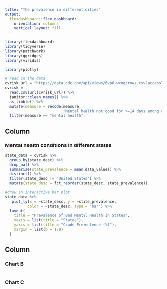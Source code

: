 ```yaml
---
title: "The prevalence in different cities"
output: 
  flexdashboard::flex_dashboard:
    orientation: columns
    vertical_layout: fill
---
```


```r
library(flexdashboard)
library(tidyverse)
library(patchwork)
library(ggridges)
library(viridis)

library(plotly)
```

```r
# read in the data
cvrisk_url = "https://data.cdc.gov/api/views/6vp6-wxuq/rows.csv?accessType=DOWNLOAD"
cvrisk = 
  read.csv(url(cvrisk_url)) %>% 
  janitor::clean_names() %>% 
  as_tibble() %>% 
  mutate(measure = recode(measure,
                          "Mental health not good for >=14 days among adults aged >=18 Years" = "mental health") ) %>% 
  filter(measure == "mental health")

```

Column {data-width=650}
-----------------------------------------------------------------------

###  Mental health conditions in different states

```r
state_data = cvrisk %>% 
  group_by(state_desc) %>% 
  drop_na() %>% 
  summarize(state_prevalence = mean(data_value)) %>% 
  distinct() %>% 
  filter(state_desc != "United States") %>% 
  mutate(state_desc = fct_reorder(state_desc, state_prevalence))

#draw an interactive bar plot
state_data %>% 
   plot_ly(x = ~state_desc, y = ~state_prevalence, 
          color = ~state_desc, type = "bar") %>% 
  layout(
    title = "Prevalence of Bad Mental Health in States",
    xaxis = list(title = "States"),
    yaxis = list(title = "Crude Prevenlence (%)"),
    margin = list(b = 170)
  )
```

Column {data-width=350}
-----------------------------------------------------------------------

### Chart B

```r

```

### Chart C

```r

```

